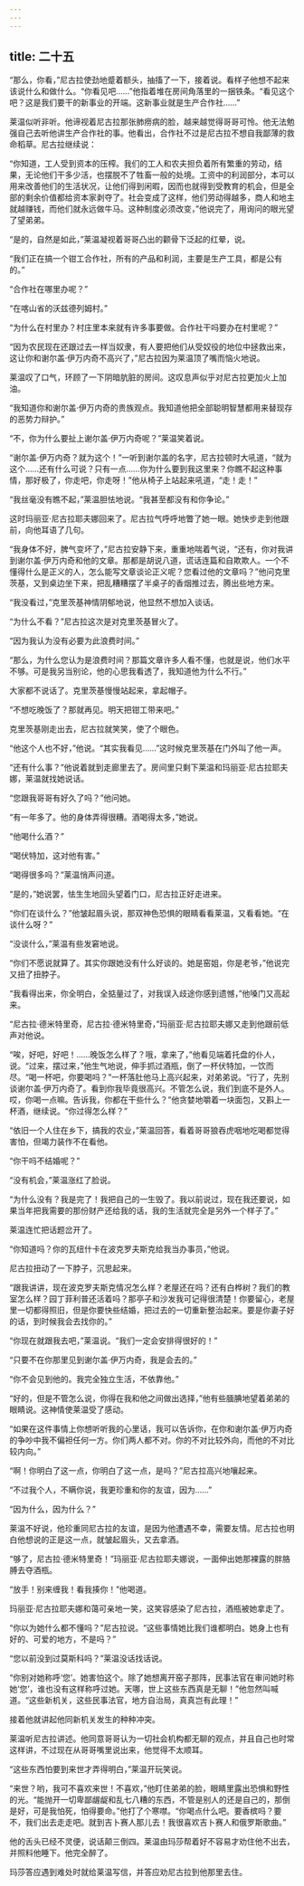 ```yaml
---
---
---
```

title: 二十五
---




“那么，你看，”尼古拉使劲地蹙着额头，抽搐了一下，接着说。看样子他想不起来该说什么和做什么。“你看见吧……”他指着堆在房间角落里的一捆铁条。“看见这个吧？这是我们要干的新事业的开端。这新事业就是生产合作社……”

莱温似听非听。他谛视着尼古拉那张肺痨病的脸，越来越觉得哥哥可怜。他无法勉强自己去听他讲生产合作社的事。他看出，合作社不过是尼古拉不想自我鄙薄的救命稻草。尼古拉继续说：

“你知道，工人受到资本的压榨。我们的工人和农夫担负着所有繁重的劳动，结果，无论他们干多少活，也摆脱不了牲畜一般的处境。工资中的利润部分，本可以用来改善他们的生活状况，让他们得到闲暇，因而也就得到受教育的机会，但是全部的剩余价值都给资本家剥夺了。社会变成了这样，他们劳动得越多，商人和地主就越赚钱，而他们就永远做牛马。这种制度必须改变，”他说完了，用询问的眼光望了望弟弟。

“是的，自然是如此，”莱温凝视着哥哥凸出的颧骨下泛起的红晕，说。

“我们正在搞一个钳工合作社，所有的产品和利润，主要是生产工具，都是公有的。”

“合作社在哪里办呢？”

“在喀山省的沃兹德列姆村。”

“为什么在村里办？村庄里本来就有许多事要做。合作社干吗要办在村里呢？”

“因为农民现在还跟过去一样当奴隶，有人要把他们从受奴役的地位中拯救出来，这让你和谢尔盖·伊万内奇不高兴了，”尼古拉因为莱温顶了嘴而恼火地说。

莱温叹了口气，环顾了一下阴暗肮脏的房间。这叹息声似乎对尼古拉更加火上加油。

“我知道你和谢尔盖·伊万内奇的贵族观点。我知道他把全部聪明智慧都用来替现存的恶势力辩护。”

“不，你为什么要扯上谢尔盖·伊万内奇呢？”莱温笑着说。

“谢尔盖·伊万内奇？就为这个！”一听到谢尔盖的名字，尼古拉顿时大吼道，“就为这个……还有什么可说？只有一点……你为什么要到我这里来？你瞧不起这种事情，那好极了，你走吧，你走呀！”他从椅子上站起来吼道，“走！走！”

“我丝毫没有瞧不起，”莱温胆怯地说。“我甚至都没有和你争论。”

这时玛丽亚·尼古拉耶夫娜回来了。尼古拉气呼呼地瞥了她一眼。她快步走到他跟前，向他耳语了几句。

“我身体不好，脾气变坏了，”尼古拉安静下来，重重地喘着气说，“还有，你对我讲到谢尔盖·伊万内奇和他的文章。那都是胡说八道，谎话连篇和自欺欺人。一个不懂得什么是正义的人，怎么能写文章谈论正义呢？您看过他的文章吗？”他问克里茨基，又到桌边坐下来，把乱糟糟摆了半桌子的香烟推过去，腾出些地方来。

“我没看过，”克里茨基神情阴郁地说，他显然不想加入谈话。

“为什么不看？”尼古拉这次是对克里茨基冒火了。

“因为我认为没有必要为此浪费时间。”

“那么，为什么您认为是浪费时间？那篇文章许多人看不懂，也就是说，他们水平不够。可是我另当别论，他的心思我看透了，我知道他为什么不行。”

大家都不说话了。克里茨基慢慢站起来，拿起帽子。

“不想吃晚饭了？那就再见。明天把钳工带来吧。”

克里茨基刚走出去，尼古拉就笑笑，使了个眼色。

“他这个人也不好，”他说。“其实我看见……”这时候克里茨基在门外叫了他一声。

“还有什么事？”他说着就到走廊里去了。房间里只剩下莱温和玛丽亚·尼古拉耶夫娜，莱温就找她说话。

“您跟我哥哥有好久了吗？”他问她。

“有一年多了。他的身体弄得很糟。酒喝得太多，”她说。

“他喝什么酒？”

“喝伏特加，这对他有害。”

“喝得很多吗？”莱温悄声问道。

“是的，”她说罢，怯生生地回头望着门口，尼古拉正好走进来。

“你们在谈什么？”他皱起眉头说，那双神色恐惧的眼睛看看莱温，又看看她。“在谈什么呀？”

“没谈什么，”莱温有些发窘地说。

“你们不愿说就算了。其实你跟她没有什么好谈的。她是窑姐，你是老爷，”他说完又扭了扭脖子。

“我看得出来，你全明白，全掂量过了，对我误入歧途你感到遗憾，”他嗓门又高起来。

“尼古拉·德米特里奇，尼古拉·德米特里奇，”玛丽亚·尼古拉耶夫娜又走到他跟前低声对他说。

“唉，好吧，好吧！……晚饭怎么样了？哦，拿来了，”他看见端着托盘的仆人，说。“过来，摆过来，”他生气地说，伸手抓过酒瓶，倒了一杯伏特加，一饮而尽。“喝一杯吧，你要喝吗？”一杯落肚他马上高兴起来，对弟弟说。“行了，先别谈谢尔盖·伊万内奇了。看到你我毕竟很高兴。不管怎么说，我们到底不是外人。哎，你喝一点嘛。告诉我，你都在干些什么？”他贪婪地嚼着一块面包，又斟上一杯酒，继续说。“你过得怎么样？”

“依旧一个人住在乡下，搞我的农业，”莱温回答，看着哥哥狼吞虎咽地吃喝都觉得害怕，但竭力装作不在看他。

“你干吗不结婚呢？”

“没有机会，”莱温涨红了脸说。

“为什么没有？我是完了！我把自己的一生毁了。我以前说过，现在我还要说，如果当年把我需要的那份财产还给我的话，我的生活就完全是另外一个样子了。”

莱温连忙把话题岔开了。

“你知道吗？你的瓦纽什卡在波克罗夫斯克给我当办事员，”他说。

尼古拉扭动了一下脖子，沉思起来。

“跟我讲讲，现在波克罗夫斯克情况怎么样？老屋还在吗？还有白桦树？我们的教室怎么样？园丁菲利普还活着吗？那亭子和沙发我可记得很清楚！你要留心，老屋里一切都得照旧，但是你要快些结婚，把过去的一切重新整治起来。要是你妻子好的话，到时候我会去找你的。”

“你现在就跟我去吧，”莱温说。“我们一定会安排得很好的！”

“只要不在你那里见到谢尔盖·伊万内奇，我是会去的。”

“你不会见到他的。我完全独立生活，不依靠他。”

“好的，但是不管怎么说，你得在我和他之间做出选择，”他有些腼腆地望着弟弟的眼睛说。这神情使莱温受了感动。

“如果在这件事情上你想听听我的心里话，我可以告诉你，在你和谢尔盖·伊万内奇的争吵中我不偏袒任何一方。你们两人都不对。你的不对比较外向，而他的不对比较内向。”

“啊！你明白了这一点，你明白了这一点，是吗？”尼古拉高兴地嚷起来。

“不过我个人，不瞒你说，我更珍重和你的友谊，因为……”

“因为什么，因为什么？”

莱温不好说，他珍重同尼古拉的友谊，是因为他遭遇不幸，需要友情。尼古拉也明白他想说的正是这一点，就皱起眉头，又去拿酒。

“够了，尼古拉·德米特里奇！”玛丽亚·尼古拉耶夫娜说，一面伸出她那裸露的胖胳膊去夺酒瓶。

“放手！别来缠我！看我揍你！”他喝道。

玛丽亚·尼古拉耶夫娜和蔼可亲地一笑，这笑容感染了尼古拉，酒瓶被她拿走了。

“你以为她什么都不懂吗？”尼古拉说。“这些事情她比我们谁都明白。她身上也有好的、可爱的地方，不是吗？”

“您以前没到过莫斯科吗？”莱温没话找话说。

“你别对她称呼‘您’。她害怕这个。除了她想离开窑子那阵，民事法官在审问她时称她‘您’，谁也没有这样称呼过她。天哪，世上这些东西真是无聊！”他忽然叫喊道。“这些新机关，这些民事法官，地方自治局，真真岂有此理！”

接着他就讲起他同新机关发生的种种冲突。

莱温听尼古拉讲述。他同意哥哥认为一切社会机构都无聊的观点，并且自己也时常这样讲，不过现在从哥哥嘴里说出来，他觉得不太顺耳。

“这些东西怕要到来世才弄得明白，”莱温开玩笑说。

“来世？哟，我可不喜欢来世！不喜欢，”他盯住弟弟的脸，眼睛里露出恐惧和野性的光。“能抛开一切卑鄙龌龊和乱七八糟的东西，不管是别人的还是自己的，那倒是好，可是我怕死，怕得要命。”他打了个寒噤。“你喝点什么吧。要香槟吗？要不，我们出去走走吧。就到吉卜赛人那儿去！我很喜欢吉卜赛人和俄罗斯歌曲。”

他的舌头已经不灵便，说话颠三倒四。莱温由玛莎帮着好不容易才劝住他不出去，并照料他睡下。他完全醉了。

玛莎答应遇到难处时就给莱温写信，并答应劝尼古拉到他那里去住。